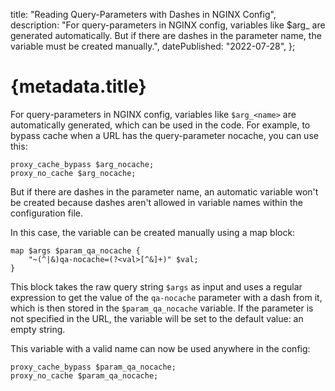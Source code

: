 
  title: "Reading Query-Parameters with Dashes in NGINX Config",
  description:
    "For query-parameters in NGINX config, variables like $arg_<name> are generated automatically. But if there are dashes in the parameter name, the variable must be created manually.",
  datePublished: "2022-07-28",
};

# {metadata.title}

For query-parameters in NGINX config, variables like `$arg_<name>` are automatically generated, which can be used in the code. For example, to bypass cache when a URL has the query-parameter nocache, you can use this:

```nginx
proxy_cache_bypass $arg_nocache;
proxy_no_cache $arg_nocache;
```

But if there are dashes in the parameter name, an automatic variable won't be created because dashes aren't allowed in variable names within the configuration file.

In this case, the variable can be created manually using a map block:

```nginx
map $args $param_qa_nocache {
    "~(^|&)qa-nocache=(?<val>[^&]+)" $val;
}
```

This block takes the raw query string `$args` as input and uses a regular expression to get the value of the `qa-nocache` parameter with a dash from it, which is then stored in the `$param_qa_nocache` variable. If the parameter is not specified in the URL, the variable will be set to the default value: an empty string.

This variable with a valid name can now be used anywhere in the config:

```nginx
proxy_cache_bypass $param_qa_nocache;
proxy_no_cache $param_qa_nocache;
```

<DatePublished dateTime={metadata.datePublished} />
